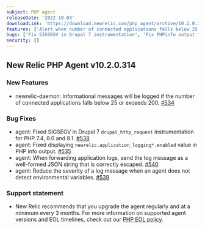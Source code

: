 ```yaml
---
subject: PHP agent
releaseDate: '2022-10-03'
downloadLink: 'https://download.newrelic.com/php_agent/archive/10.2.0.314'
features: ['Alert when number of connected applications falls below 25 or exceeds 200']
bugs: ['Fix SIGSEGV in Drupal 7 instrumentation', 'Fix PHPinfo output for "newrelic.application_logging*.enabled"', 'Fix JSON string formatting for application log messages', 'Reduce severity of log message when the agent does not detect environmental variables']
security: []
---
```

## New Relic PHP Agent v10.2.0.314

### New Features
* newrelic-daemon: Informational messages will be logged if the number of connected applications falls below 25 or exceeds 200. [#534](https://github.com/newrelic/newrelic-php-agent/pull/534)

### Bug Fixes
* agent: Fixed SIGSEGV in Drupal 7 `drupal_http_request` instrumentation for PHP 7.4, 8.0 and 8.1. [#538](https://github.com/newrelic/newrelic-php-agent/pull/538)
* agent: Fixed displaying `newrelic.application_logging*.enabled` value in PHP info output. [#535](https://github.com/newrelic/newrelic-php-agent/pull/535)
* agent: When forwarding application logs, send the log message as a well-formed JSON string that is correctly escaped. [#540](https://github.com/newrelic/newrelic-php-agent/pull/540)
* agent: Reduce the severity of a log message when an agent does not detect environmental variables. [#539](https://github.com/newrelic/newrelic-php-agent/pull/539)


### Support statement
* New Relic recommends that you upgrade the agent regularly and at a minimum every 3 months. For more information on supported agent versions and EOL timelines, check out our [PHP EOL policy](https://docs.newrelic.com/docs/apm/agents/php-agent/getting-started/php-agent-eol-policy/).
